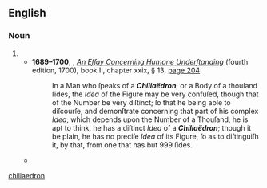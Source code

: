 ==English==

===Noun===
{{en-noun|s}}

# {{rare spelling of|chiliahedron|lang=en}}
#* '''1689–1700''', {{w|John Locke}}, ''[[w:An Essay Concerning Human Understanding|An Eſſay Concerning Humane Underſtanding]]'' (fourth edition, 1700), book II, chapter xxix, § 13, [https://archive.org/stream/essayconcernin00lockuoft#page/204/mode/2up page 204]:
#*: In a Man who ſpeaks of a '''''Chiliaëdron''''', or a Body of a thouſand ſides, the ''Idea'' of the Figure may be very confuſed, though that of the Number be very diſtinct; ſo that he being able to diſcourſe, and demonſtrate concerning that part of his complex ''Idea'', which depends upon the Number of a Thouſand, he is apt to think, he has a diſtinct ''Idea'' of a '''''Chiliaëdron'''''; though it be plain, he has no preciſe ''Idea'' of its Figure, ſo as to diſtinguiſh it, by that, from one that has but 999 ſides.
#* {{seemorecites|lang=en}}

[[Category:English terms spelled with Ë|chiliaedron]]
